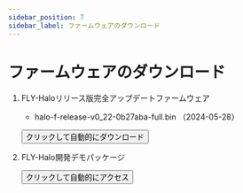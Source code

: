 ```yaml
---
sidebar_position: 7
sidebar_label: ファームウェアのダウンロード
---
```


# ファームウェアのダウンロード

1. FLY-Haloリリース版完全アップデートファームウェア

    * halo-f-release-v0_22-0b27aba-full.bin （2024-05-28） 


    <Button variant="contained" disableElevation href="https://cdn.mellow.klipper.cn/firmware/halo-f-release-v0_22-0b27aba-full.bin">クリックして自動的にダウンロード</Button>

2. FLY-Halo開発デモパッケージ

    <Button variant="contained" disableElevation href="https://github.com/Mellow-3D/FLY-Halo">クリックして自動的にアクセス</Button>